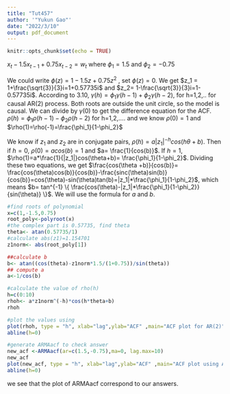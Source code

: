 ---
title: "Tut457"
author: '"Yukun Gao"'
date: "2022/3/10"
output: pdf_document
---

```{r setup, include=FALSE}
knitr::opts_chunk$set(echo = TRUE)
```


$x_t-1.5x_{t-1}+0.75 x_{t-2} = w_t$ where $\phi_1=1.5$ and $\phi_2=-0.75$

We could write $\phi(z)= 1-1.5z+0.75z^2$ , set $\phi(z)=0$. We get $z_1 = 1+\frac{\sqrt{3}}{3}i=1+0.57735i$ and  $z_2= 1-\frac{\sqrt{3}}{3}i=1-0.57735i$.
According to 3.10, $\gamma(h)=\phi_1\gamma(h-1)+\phi_2\gamma(h-2)$, for h=1,2,.. for causal AR(2) process. Both roots are outside the unit circle, so the model is causal. We can divide by $\gamma(0)$ to get the difference equation for the ACF.
$\rho(h)=\phi_1\rho(h-1)-\phi_2\rho(h-2)$ for h=1,2,.... and we know $\rho(0)=1$
and $\rho(1)=\rho(-1)=\frac{\phi_1}{1-\phi_2}$


We know if  $z_1$ and $z_2$ are in conjugate pairs, $\rho(h)=a|z_1|^{-h}cos(h\theta+b)$. Then if $h=0$, $\rho(0)=acos(b)=1$ and $a= \frac{1}{cos(b)}$. If $h=1$, $\rho(1)=a*\frac{1}{|z_1|}cos(\theta+b)= \frac{\phi_1}{1-\phi_2}$. Dividing these two equations, we get $\frac{cos(\theta +b)}{cos(b)}= \frac{cos(\theta)cos(b)}{cos(b)}-\frac{sinc(\theta)sin(b)}{cos(b)}=cos(\theta)-sin(\theta)tan(b)=|z_1|*\frac{\phi_1}{1-\phi_2}$, which means $b= tan^{-1} \{ \frac{cos(\theta)-|z_1|*\frac{\phi_1}{1-\phi_2}}{sin(\theta)} \}$. We will use the formula for $a$ and $b$.

```{r}
#find roots of polynomial
x=c(1,-1.5,0.75)
root_poly<-polyroot(x)
#the complex part is 0.57735, find theta
theta<- atan(0.57735/1)
#calculate abs(z1)=1.154701
z1norm<- abs(root_poly[1])

##calculate b
b<- atan((cos(theta)-z1norm*1.5/(1+0.75))/sin(theta))
## compute a
a<-1/cos(b)

#calculate the value of rho(h)
h=c(0:10)
rhoh<- a*z1norm^(-h)*cos(h*theta+b)
rhoh
```

```{r}
#plot the values using
plot(rhoh, type = "h", xlab="lag",ylab="ACF" ,main="ACF plot for AR(2)")
abline(h=0)
```
```{r}
#generate ARMAacf to check answer
new_acf <-ARMAacf(ar=c(1.5,-0.75),ma=0, lag.max=10)
new_acf
plot(new_acf, type = "h", xlab="lag",ylab="ACF" ,main="ACF plot using ARMAacf")
abline(h=0)
```

we see that the plot of  ARMAacf correspond to our answers. 
